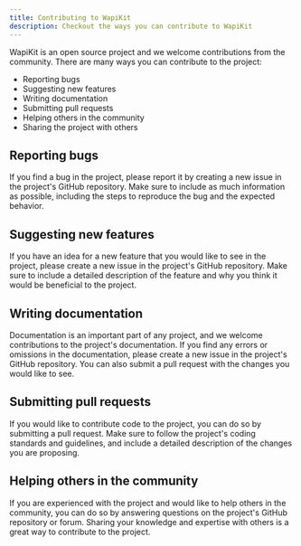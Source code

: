 ```yaml
---
title: Contributing to WapiKit
description: Checkout the ways you can contribute to WapiKit
---
```


WapiKit is an open source project and we welcome contributions from the community. There are many ways you can contribute to the project:

- Reporting bugs
- Suggesting new features
- Writing documentation
- Submitting pull requests
- Helping others in the community
- Sharing the project with others


## Reporting bugs

If you find a bug in the project, please report it by creating a new issue in the project's GitHub repository. Make sure to include as much information as possible, including the steps to reproduce the bug and the expected behavior.

## Suggesting new features

If you have an idea for a new feature that you would like to see in the project, please create a new issue in the project's GitHub repository. Make sure to include a detailed description of the feature and why you think it would be beneficial to the project.


## Writing documentation

Documentation is an important part of any project, and we welcome contributions to the project's documentation. If you find any errors or omissions in the documentation, please create a new issue in the project's GitHub repository. You can also submit a pull request with the changes you would like to see.

## Submitting pull requests

If you would like to contribute code to the project, you can do so by submitting a pull request. Make sure to follow the project's coding standards and guidelines, and include a detailed description of the changes you are proposing.

## Helping others in the community

If you are experienced with the project and would like to help others in the community, you can do so by answering questions on the project's GitHub repository or forum. Sharing your knowledge and expertise with others is a great way to contribute to the project.